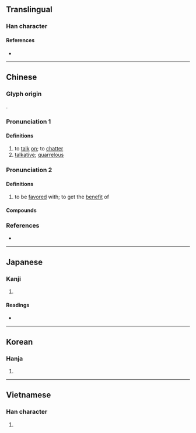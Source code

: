 {{character info/new}}
==Translingual==

===Han character===
{{Han char|rn=30|rad=口|as=02|sn=5|four=67020|canj=RSH|ids=⿰口刀}}

====References====
* {{Han ref|kx=0172.030|dkj=03237|dj=0382.050|hdz=10574.010|uh=53E8|ud=21480|bh=A56F|bd=42351}}

----

==Chinese==
{{zh-forms}}

===Glyph origin===
{{Han etym}}
{{Han compound|口|刀|ls=psc|c1=s|c2=p|t1=mouth}}.

===Pronunciation 1===
{{zh-pron
|m=dāo
|c=dou1
|mn=ml:to/qz:to͘/tho/qz:tho͘/xm,zz:thau
|mn_note=to/to͘/tho/tho͘ - literary; thau - vernacular
|mc=y
|oc=y
|cat=v,adj
}}

====Definitions====
{{zh-hanzi}}

# to [[talk]] [[on]]; to [[chatter]]
# [[talkative]]; [[quarrelous]]

===Pronunciation 2===
{{zh-pron
|m=tāo
|c=tou1
|mc=y
|oc=y
|cat=v
}}

====Definitions====
{{zh-hanzi}}

# to be [[favored]] with; to get the [[benefit]] of

====Compounds====
{{zh-der|勞勞叨叨|叨任|叨光|叨叨|叨叨絮絮|叨名|叨咕|叨嘮|叨在知己|叨念|叨擾|叨攬|叨教|叨沓|叨濫|叨登|叨竊|叨被|叨貼|叨賴|叨蹬|叨陪|叨餂|咕叨|嘮三叨四|嘮叨|嘮嘮叨叨|忙忙叨叨|念叨|白叨光|磨叨|絮叨|絮絮叨叨}}

===References===
* {{R:yue:Hanzi}}

----

==Japanese==

===Kanji===
{{ja-kanji|grade=|rs=口02}}

# {{defn|lang=ja|sort=口02}}

====Readings====
* {{ja-readings|on=[[とう]] (tō)|kun=[[みだりに]] (midarini)}}

----

==Korean==

===Hanja===
{{ko-hanja|hangeul=도|rv=do|mr=to}}

# {{defn|lang=ko|sort=口02}}

----

==Vietnamese==

===Han character===
{{vi-hantu|[[thao]], [[đâu]], [[đau]], [[đao]]|rs=口02}}

# {{defn|lang=vi|sort=口02}}